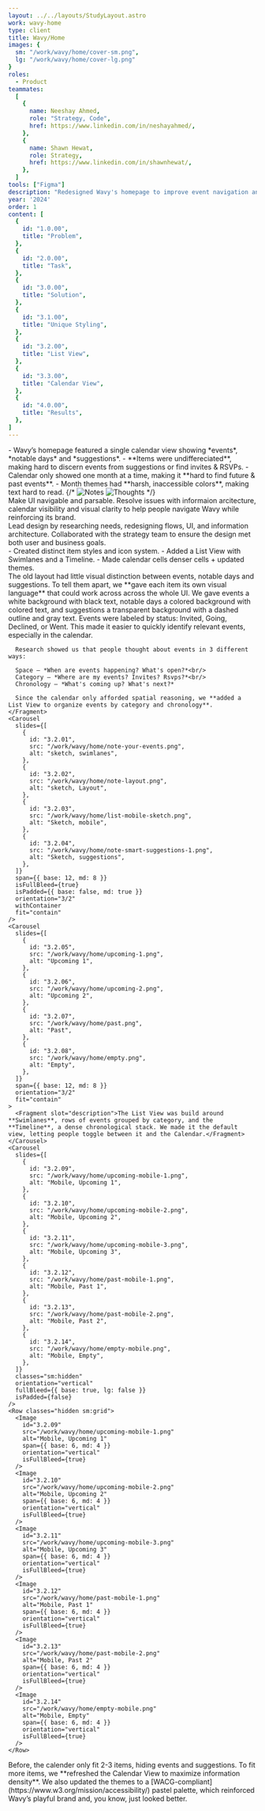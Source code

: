 ```yaml
---
layout: ../../layouts/StudyLayout.astro
work: wavy-home
type: client
title: Wavy/Home
images: {
  sm: "/work/wavy/home/cover-sm.png",
  lg: "/work/wavy/home/cover-lg.png"
}
roles: 
  - Product
teammates:
  [
    {
      name: Neeshay Ahmed,
      role: "Strategy, Code",
      href: https://www.linkedin.com/in/neshayahmed/,
    },
    {
      name: Shawn Hewat,
      role: Strategy,
      href: https://www.linkedin.com/in/shawnhewat/,
    },
  ]
tools: ["Figma"]
description: "Redesigned Wavy's homepage to improve event navigation and accessibility. We added a List View with Swimlanes and a Timeline for easier sorting and event tracking, making it the default view. The Calendar View was updated for better spacing and readability with accessible, pastel themes. Differentiated event types through distinct visual styles and icons for quick identification. Lastly, renamed 'Culture Pal' to 'Smart Suggestions', making it clearer and more intuitive for users."
year: '2024'
order: 1
content: [
  {
    id: "1.0.00",
    title: "Problem",
  },
  {
    id: "2.0.00",
    title: "Task",
  },
  {
    id: "3.0.00",
    title: "Solution",
  },
  {
    id: "3.1.00",
    title: "Unique Styling",
  },
  {
    id: "3.2.00",
    title: "List View",
  },
  {
    id: "3.3.00",
    title: "Calendar View",
  },
  {
    id: "4.0.00",
    title: "Results",
  },
]
---
```


<Section id="1.0.00" title='Problem'>
  <Fragment slot="context">
    - Wavy’s homepage featured a single calendar view showing *events*, *notable days* and *suggestions*.
    - **Items were undiffereciated**, making hard to discern events from suggestions or find invites & RSVPs. 
    - Calendar only showed one month at a time, making it **hard to find future & past events**.
    - Month themes had **harsh, inaccessible colors**, making text hard to read. 
  </Fragment>
  <Carousel
    slides={[
      {
        id: "1.0.01",
        src: "/work/wavy/home/note-problem-1.png",
        alt: "Problem notes",
      },
      {
        id: "1.0.02",
        src: "/work/wavy/home/note-problem-2.png",
        alt: "Problem thoughts",
      },
    ]}
    span={{ base: 12, md: 8 }}
    isPadded={{ base: false, md: true }}
    fit="cover"
  />
  {/* <Row hasGap={false}>
    <Image 
      id="1.0.01"
      src="/work/wavy/home/note-problem-1.png"
      alt="Notes"
      span={{ base: 12, md: 6 }}
      isPadded={false}
      isFullBleed={true}
    />
    <Image 
      id="3.1.02"
      src="/work/wavy/home/note-problem-2.png"
      alt="Thoughts"
      span={{ base: 12, md: 6 }}
      isPadded={false}
      isFullBleed={true}
    />
  </Row> */}
</Section>
<Section id="2.0.00" title='Task'>
  <Fragment slot="context">
    <div>
      <Caption element="h3" id="2.1.00" text="Goal" />
      Make UI navigable and parsable. Resolve issues with informaion arcitecture, calendar visibility and visual clarity to help people navigate Wavy while reinforcing its brand.
    </div>
    <div>
      <Caption element="h3" id="2.2.00" text="Role" />
      Lead design by researching needs, redesigning flows, UI, and information architecture. Collaborated with the strategy team to ensure the design met both user and business goals.
    </div>
  </Fragment>
</Section>
<Section id="3.0.00" title='Solution'>
  <Fragment slot="context">
    - Created distinct item styles and icon system.
    - Added a List View with Swimlanes and a Timeline.
    - Made calendar cells denser cells + updated themes.
  </Fragment>
  <Section id='3.1.00' title="Unique Styling" isSubsection={true}>
    <Fragment slot="context">The old layout had little visual distinction between events, notable days and suggestions. To tell them apart, we **gave each item its own visual language** that could work across across the whole UI.</Fragment>
    <Carousel
      slides={[
        {
          id: "3.1.01",
          src: "/work/wavy/home/differenciated-styles.png",
          alt: "Items",
        },
        {
          id: "3.1.02",
          src: "/work/wavy/home/note-styles.png",
          alt: "Items Sketch",
        },
      ]}
      span={{ base: 12, md: 10, lg: 8 }}
      isPadded={{ base: false, md: true }} 
      hasBorder={{ base: true, md: false }}
    >
      <Fragment slot="description">We gave events a white background with black text, notable days a colored background with colored text, and suggestions a transparent background with a dashed outline and gray text.</Fragment>
    </Carousel> 
    <Carousel
      slides={[
        {
          id: "3.1.03",
          src: "/work/wavy/home/event-statuses.png",
          alt: "Event status",
        },
        {
          id: "3.1.04",
          src: "/work/wavy/home/note-event-statuses.png",
          alt: "Event sketch",
        },
      ]}
      span={{ base: 12, md: 10, lg: 8 }}
      isPadded={{ base: false, md: true }} 
      hasBorder={{ base: true, md: false }}
    >
      <Fragment slot="description">Events were labeled by status: Invited, Going, Declined, or Went. This made it easier to quickly identify relevant events, especially in the calendar.</Fragment>
    </Carousel>
  </Section>
  <Section id='3.2.00' title="List View" isSubsection={true}>
    <Fragment slot="context">
      
      Research showed us that people thought about events in 3 different ways: 
      
      Space — *When are events happening? What's open?*<br/>
      Category — *Where are my events? Invites? Rsvps?*<br/>
      Chronology — *What's coming up? What's next?*

      Since the calendar only afforded spatial reasoning, we **added a List View to organize events by category and chronology**.
    </Fragment>
    <Carousel
      slides={[
        {
          id: "3.2.01",
          src: "/work/wavy/home/note-your-events.png",
          alt: "sketch, swimlanes",
        },
        {
          id: "3.2.02",
          src: "/work/wavy/home/note-layout.png",
          alt: "sketch, Layout",
        },
        {
          id: "3.2.03",
          src: "/work/wavy/home/list-mobile-sketch.png",
          alt: "Sketch, mobile",
        },
        {
          id: "3.2.04",
          src: "/work/wavy/home/note-smart-suggestions-1.png",
          alt: "Sketch, suggestions",
        },
      ]}
      span={{ base: 12, md: 8 }}
      isFullBleed={true}
      isPadded={{ base: false, md: true }}
      orientation="3/2"
      withContainer
      fit="contain"
    />
    <Carousel
      slides={[
        {
          id: "3.2.05",
          src: "/work/wavy/home/upcoming-1.png",
          alt: "Upcoming 1",
        },
        {
          id: "3.2.06",
          src: "/work/wavy/home/upcoming-2.png",
          alt: "Upcoming 2",
        },
        {
          id: "3.2.07",
          src: "/work/wavy/home/past.png",
          alt: "Past",
        },
        {
          id: "3.2.08",
          src: "/work/wavy/home/empty.png",
          alt: "Empty",
        },
      ]}
      span={{ base: 12, md: 8 }}
      orientation="3/2"
      fit="contain"
    >
      <Fragment slot="description">The List View was build around **Swimlanes**, rows of events grouped by category, and the **Timeline**, a dense chronological stack. We made it the default view, letting people toggle between it and the Calendar.</Fragment>
    </Carousel>
    <Carousel
      slides={[
        {
          id: "3.2.09",
          src: "/work/wavy/home/upcoming-mobile-1.png",
          alt: "Mobile, Upcoming 1",
        },
        {
          id: "3.2.10",
          src: "/work/wavy/home/upcoming-mobile-2.png",
          alt: "Mobile, Upcoming 2",
        },
        {
          id: "3.2.11",
          src: "/work/wavy/home/upcoming-mobile-3.png",
          alt: "Mobile, Upcoming 3",
        },
        {
          id: "3.2.12",
          src: "/work/wavy/home/past-mobile-1.png",
          alt: "Mobile, Past 1",
        },
        {
          id: "3.2.13",
          src: "/work/wavy/home/past-mobile-2.png",
          alt: "Mobile, Past 2",
        },
        {
          id: "3.2.14",
          src: "/work/wavy/home/empty-mobile.png",
          alt: "Mobile, Empty",
        },
      ]}
      classes="sm:hidden"
      orientation="vertical"
      fullBleed={{ base: true, lg: false }}
      isPadded={false}
    />
    <Row classes="hidden sm:grid">
      <Image
        id="3.2.09"
        src="/work/wavy/home/upcoming-mobile-1.png"
        alt="Mobile, Upcoming 1"
        span={{ base: 6, md: 4 }}
        orientation="vertical"
        isFullBleed={true}
      />
      <Image
        id="3.2.10"
        src="/work/wavy/home/upcoming-mobile-2.png"
        alt="Mobile, Upcoming 2"
        span={{ base: 6, md: 4 }}
        orientation="vertical"
        isFullBleed={true}
      />
      <Image
        id="3.2.11"
        src="/work/wavy/home/upcoming-mobile-3.png"
        alt="Mobile, Upcoming 3"
        span={{ base: 6, md: 4 }}
        orientation="vertical"
        isFullBleed={true}
      />
      <Image
        id="3.2.12"
        src="/work/wavy/home/past-mobile-1.png"
        alt="Mobile, Past 1"
        span={{ base: 6, md: 4 }}
        orientation="vertical"
        isFullBleed={true}
      />
      <Image
        id="3.2.13"
        src="/work/wavy/home/past-mobile-2.png"
        alt="Mobile, Past 2"
        span={{ base: 6, md: 4 }}
        orientation="vertical"
        isFullBleed={true}
      />
      <Image
        id="3.2.14"
        src="/work/wavy/home/empty-mobile.png"
        alt="Mobile, Empty"
        span={{ base: 6, md: 4 }}
        orientation="vertical"
        isFullBleed={true}
      />
    </Row>
  </Section>
  <Section id='3.3.00' title="Calendar View" isSubsection={true}>
    <Fragment slot="context">Before, the calender only fit 2-3 items, hiding events and suggestions. To fit more items, we **refreshed the Calendar View to maximize information density**. We also updated the themes to a [WACG-compliant](https://www.w3.org/mission/accessibility/) pastel palette, which reinforced Wavy’s playful brand and, you know, just looked better.</Fragment>
    <Carousel
      slides={[
        {
          id: "3.3.01",
          src: "/work/wavy/home/note-calendar-1.png",
          alt: "Sketch, layout",
        },
        {
          id: "3.3.02",
          src: "/work/wavy/home/note-calendar-2.png",
          alt: "Sketch, layout",
        },
        {
          id: "3.3.03",
          src: "/work/wavy/home/note-cell.png",
          alt: "Sketch, cell",
        },
      ]}
      span={{ base: 12, md: 8 }}
      isFullBleed={true}
      isPadded={{ base: false, md: true }}
      orientation="3/2"
      withContainer
      fit="contain"
    />
    <Carousel
      slides={[
        {
          id: "3.3.04",
          src: "/work/wavy/home/calendar.png",
          alt: "Calendar",
        },
        {
          id: "3.3.05",
          src: "/work/wavy/home/calendar-cell.png",
          alt: "Calendar cell",
        },
      ]}
      span={{ base: 12, md: 8 }}
      orientation="3/2"
      fit="cover"
    />
    <Carousel
      slides={[
        {
          id: "3.3.06",
          src: "/work/wavy/home/calendar-default.png",
          alt: "Calendar, default",
        },
        {
          id: "3.3.07",
          src: "/work/wavy/home/calendar-red.png",
          alt: "Calendar, red",
        },
        {
          id: "3.3.08",
          src: "/work/wavy/home/calendar-pink.png",
          alt: "Calendar, pink",
        },
        {
          id: "3.3.09",
          src: "/work/wavy/home/calendar-orange.png",
          alt: "Calendar, orange",
        },
        {
          id: "3.3.10",
          src: "/work/wavy/home/calendar-yellow.png",
          alt: "Calendar, yellow",
        },
        {
          id: "3.3.11",
          src: "/work/wavy/home/calendar-green.png",
          alt: "Calendar, green",
        },
        {
          id: "3.3.12",
          src: "/work/wavy/home/calendar-blue.png",
          alt: "Calendar, blue",
        },
        {
          id: "3.3.13",
          src: "/work/wavy/home/calendar-purple.png",
          alt: "Calendar, purple",
        },
      ]}
      span={{ base: 12, md: 8 }}
      orientation="3/2"
      fit="cover"
    />
  </Section>
</Section>